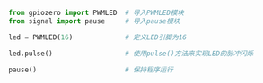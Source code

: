 ```py
from gpiozero import PWMLED  # 导入PWMLED模块
from signal import pause     # 导入pause模块

led = PWMLED(16)             # 定义LED引脚为16

led.pulse()                  # 使用pulse()方法来实现LED的脉冲闪烁

pause()                      # 保持程序运行
```
